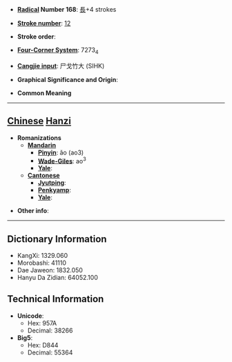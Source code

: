 * '''[[Wiktionary:Chinese radical index| Radical]] Number 168''': [[Wiktionary:Chinese radical index 長|長]]+4 strokes

* '''[[Wiktionary:Chinese total strokes index|Stroke number]]''': [[Wiktionary:Chinese total strokes index 12|12]]

* '''Stroke order''': 

* '''[[Wiktionary:Chinese four corner index|Four-Corner System]]''': 7273<sub>4</sub>

* '''[[Wiktionary:Chinese Cangjie index|Cangjie input]]''': 尸戈竹大 (SIHK)

* '''Graphical Significance and Origin''': 

* '''Common Meaning'''

----

== [[Chinese]] [[Hanzi]] ==

* '''Romanizations'''
** '''[[Mandarin]]'''
*** '''[[Pinyin]]''': ǎo (ao3)
*** '''[[Wade-Giles]]''': ao<sup>3</sup>
*** '''[[Yale]]''': 
** '''[[Cantonese]]'''
*** '''[[Jyutping]]''':
*** '''[[Penkyamp]]''': 
*** '''[[Yale]]''': 

* '''Other info''': 

----

== Dictionary Information ==

* KangXi: 1329.060
* Morobashi: 41110
* Dae Jaweon: 1832.050
* Hanyu Da Zidian: 64052.100

== Technical Information ==

* '''Unicode''':
** Hex: 957A
** Decimal: 38266
* '''Big5''':
** Hex: D844
** Decimal: 55364